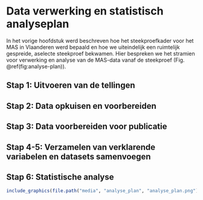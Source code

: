 # Data verwerking en statistisch analyseplan {#analyseplan}

In het vorige hoofdstuk werd beschreven hoe het steekproefkader voor het MAS in Vlaanderen werd bepaald en hoe we uiteindelijk een ruimtelijk gespreide, aselecte steekproef bekwamen.
Hier bespreken we het stramien voor verwerking en analyse van de MAS-data vanaf de steekproef (Fig. \@ref(fig:analyse-plan)).

## Stap 1: Uitvoeren van de tellingen

## Stap 2: Data opkuisen en voorbereiden

## Stap 3: Data voorbereiden voor publicatie

## Stap 4-5: Verzamelen van verklarende variabelen en datasets samenvoegen

## Stap 6: Statistische analyse

```r
include_graphics(file.path("media", "analyse_plan", "analyse_plan.png"))
```
